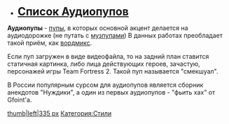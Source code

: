 *'''<span style="font-size:25px;">[[:Категория:Аудиопупы|Список Аудиопупов]] </span>'''
'''Аудиопупы''' - [[RYTP|пупы]], в которых основной акцент делается на аудиодорожке (не путать с [[RYTPMV|музпупами]]) В данных работах преобладает такой приём, как [[Термины#.D0.92|вордмикс]].

Если пуп загружен в виде видеофайла, то на задний план ставится статичная картинка, либо лица действующих героев, зачастую, персонажей игры Team Fortress 2. Такой пуп называется "смекшуал".

В России популярным сурсом для аудиопупов является сборник анекдотов "Нуждики", а один из первых аудиопупов - "фьить хах" от Gfoint'a.

<p style="margin-left:48px;">
</p>

<p style="margin-left:48px;">
</p>
[[Файл:Фьить хах-1|thumb|left|335 px]]
[[Категория:Стили]]